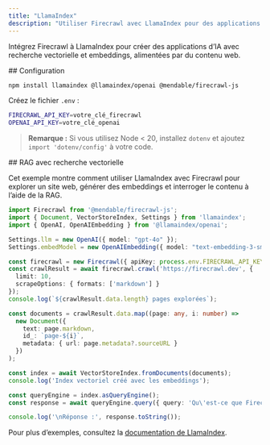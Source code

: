 ```yaml
---
title: "LlamaIndex"
description: "Utiliser Firecrawl avec LlamaIndex pour des applications RAG"
---
```


Intégrez Firecrawl à LlamaIndex pour créer des applications d’IA avec recherche vectorielle et embeddings, alimentées par du contenu web.

<div id="setup">
  ## Configuration
</div>

```bash
npm install llamaindex @llamaindex/openai @mendable/firecrawl-js
```

Créez le fichier `.env` :

```bash
FIRECRAWL_API_KEY=votre_clé_firecrawl
OPENAI_API_KEY=votre_clé_openai
```

> **Remarque :** Si vous utilisez Node &lt; 20, installez `dotenv` et ajoutez `import 'dotenv/config'` à votre code.


<div id="rag-with-vector-search">
  ## RAG avec recherche vectorielle
</div>

Cet exemple montre comment utiliser LlamaIndex avec Firecrawl pour explorer un site web, générer des embeddings et interroger le contenu à l’aide de la RAG.

```typescript
import Firecrawl from '@mendable/firecrawl-js';
import { Document, VectorStoreIndex, Settings } from 'llamaindex';
import { OpenAI, OpenAIEmbedding } from '@llamaindex/openai';

Settings.llm = new OpenAI({ model: "gpt-4o" });
Settings.embedModel = new OpenAIEmbedding({ model: "text-embedding-3-small" });

const firecrawl = new Firecrawl({ apiKey: process.env.FIRECRAWL_API_KEY });
const crawlResult = await firecrawl.crawl('https://firecrawl.dev', {
  limit: 10,
  scrapeOptions: { formats: ['markdown'] }
});
console.log(`${crawlResult.data.length} pages explorées`);

const documents = crawlResult.data.map((page: any, i: number) =>
  new Document({
    text: page.markdown,
    id_: `page-${i}`,
    metadata: { url: page.metadata?.sourceURL }
  })
);

const index = await VectorStoreIndex.fromDocuments(documents);
console.log('Index vectoriel créé avec les embeddings');

const queryEngine = index.asQueryEngine();
const response = await queryEngine.query({ query: 'Qu\'est-ce que Firecrawl et comment fonctionne-t-il ?' });

console.log('\nRéponse :', response.toString());
```

Pour plus d’exemples, consultez la [documentation de LlamaIndex](https://ts.llamaindex.ai/).
